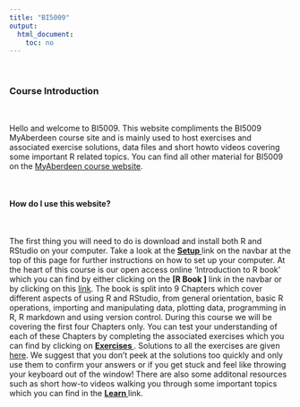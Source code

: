 ```yaml
---
title: "BI5009"
output: 
  html_document:
    toc: no
---
```


\  

### Course Introduction

\  

Hello and welcome to BI5009. This website compliments the BI5009 MyAberdeen course site and is mainly used to host exercises and associated exercise solutions, data files and short howto videos covering some important R related topics. You can find all other material for BI5009 on the [MyAberdeen course website](https://abdn.blackboard.com/ultra/).   

\  

#### How do I use this website?

\  

The first thing you will need to do is download and install both R and RStudio on your computer. Take a look at the **[Setup <i class="fa fa-cog" aria-hidden="true"></i>](setup.html)** link on the navbar at the top of this page for further instructions on how to set up your computer. At the heart of this course is our open access online 'Introduction to R book' which you can find by either clicking on the **[R Book <i class="fa fa-book" aria-hidden="true"></i>]** link in the navbar or by clicking on this [link](https://intro2r.com). The book is split into 9 Chapters which cover different aspects of using R and RStudio, from general orientation, basic R operations, importing and manipulating data, plotting data, programming in R, R markdown and using version control. During this course we will be covering the first four Chapters only. You can test your understanding of each of these Chapters by completing the associated exercises which you can find by clicking on **[Exercises <i class="fa fa-book" aria-hidden="true"></i>](exercises.html)**. Solutions to all the exercises are given [here](exercise_solutions.html). We suggest that you don't peek at the solutions too quickly and only use them to confirm your answers or if you get stuck and feel like throwing your keyboard out of the window! There are also some additonal resources such as short how-to videos walking you through some important topics which you can find in the **[Learn <i class="fa fa-desktop" aria-hidden="true"></i>](howto.html)** link.

\  
